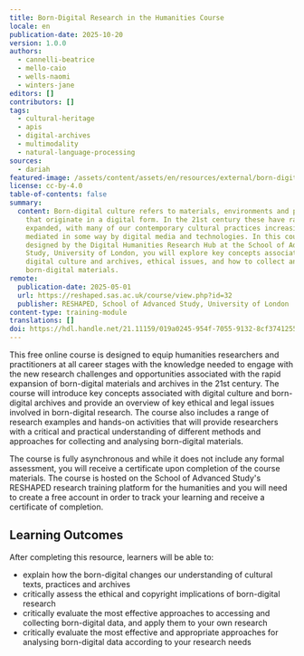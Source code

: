 ```yaml
---
title: Born-Digital Research in the Humanities Course
locale: en
publication-date: 2025-10-20
version: 1.0.0
authors:
  - cannelli-beatrice
  - mello-caio
  - wells-naomi
  - winters-jane
editors: []
contributors: []
tags:
  - cultural-heritage
  - apis
  - digital-archives
  - multimodality
  - natural-language-processing
sources:
  - dariah
featured-image: /assets/content/assets/en/resources/external/born-digital-research-in-the-humanities-course/featured-image.webp
license: cc-by-4.0
table-of-contents: false
summary:
  content: Born-digital culture refers to materials, environments and practices
    that originate in a digital form. In the 21st century these have rapidly
    expanded, with many of our contemporary cultural practices increasingly
    mediated in some way by digital media and technologies. In this course,
    designed by the Digital Humanities Research Hub at the School of Advanced
    Study, University of London, you will explore key concepts associated with
    digital culture and archives, ethical issues, and how to collect and analyse
    born-digital materials.
remote:
  publication-date: 2025-05-01
  url: https://reshaped.sas.ac.uk/course/view.php?id=32
  publisher: RESHAPED, School of Advanced Study, University of London
content-type: training-module
translations: []
doi: https://hdl.handle.net/21.11159/019a0245-954f-7055-9132-8cf37412552f
---
```

This free online course is designed to equip humanities researchers and practitioners at all career stages with the knowledge needed to engage with the new research challenges and opportunities associated with the rapid expansion of born-digital materials and archives in the 21st century. The course will introduce key concepts associated with digital culture and born-digital archives and provide an overview of key ethical and legal issues involved in born-digital research. The course also includes a range of research examples and hands-on activities that will provide researchers with a critical and practical understanding of different methods and approaches for collecting and analysing born-digital materials. 

The course is fully asynchronous and while it does not include any formal assessment, you will receive a certificate upon completion of the course materials. The course is hosted on the School of Advanced Study's RESHAPED research training platform for the humanities and you will need to create a free account in order to track your learning and receive a certificate of completion.

## Learning Outcomes

After completing this resource, learners will be able to:

* explain how the born-digital changes our understanding of cultural texts, practices and archives
* critically assess the ethical and copyright implications of born-digital research
* critically evaluate the most effective approaches to accessing and collecting born-digital data, and apply them to your own research
* critically evaluate the most effective and appropriate approaches for analysing born-digital data according to your research needs



<ExternalResource title="Born-Digital Research in the Humanities Course" subtitle="Click here to visit the RESHAPED website" url="https://reshaped.sas.ac.uk/course/view.php?id=32" />
